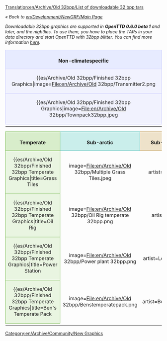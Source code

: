 [[Translation:en/Archive/Old 32bpp/List of downloadable 32 bpp tars]]

''« Back to [[en/Development/NewGRF/Main Page]]''

''Downloadable 32bpp graphics are supported in '''OpenTTD 0.6.0 beta 1''' and later, and the nightlies. To use them, you have to place the TARs in your data directory and start OpenTTD with 32bpp blitter. You can find more information [[en/Archive/Old 32bpp/32bit Graphics Development#user-info|here]].''

{| width="100%"
|-
|align="center" colspan="4" style="background-color: #e7ebff; border: 1px solid #c7c8fe; margin: 0; padding: 0.5em 1em 0em 1em;"|<font size="3">'''Non-climatespecific'''</font>
|-
|width="25%" valign="top" style="background-color: #f1f2fe; border: 1px solid #c7c8fe;"|

{{es/Archive/Old 32bpp/Finished 32bpp Graphics|image=File:en/Archive/Old 32bpp/Transmitter2.png
|title=Transmitter
|artist=LordAzamath
|coder=LordAzamath
|file=http://www.tt-forums.net/download.php?id=82106
|forum=http://www.tt-forums.net/viewtopic.php?f=36&t=14549&start=3340#p645625
|notes=Any comments in the blender thread.
}}

|width="25%" valign="top" style="background-color: #f1f2fe; border: 1px solid #c7c8fe;"|

{{es/Archive/Old 32bpp/Finished 32bpp Graphics|image=File:en/Archive/Old 32bpp/Toolbar3.png
|title=Main Toolbar
|artist=Joed, Athanasios
|coder=GeekToo
|file=http://www.tt-forums.net/download/file.php?id=81964
|forum=http://www.tt-forums.net/viewtopic.php?f=36&p=644152#p644152
|notes=New version, replaced stations icon
}}

|width="25%" valign="top" style="background-color: #f1f2fe; border: 1px solid #c7c8fe;"|

{{es/Archive/Old 32bpp/Finished 32bpp Graphics|image=File:en/Archive/Old 32bpp/Foster.png
|title=Hereford/Foster Bus
|artist=Geektoo
|coder=GeekToo
|file=http://www.tt-forums.net/download.php?id=81177
|forum=http://www.tt-forums.net/viewtopic.php?p=640310#p640310
|notes=Still WIP, but coded for use in the game, any comments in the blender thread.
}}

|width="25%" valign="top" style="background-color: #f1f2fe; border: 1px solid #c7c8fe;"|

{{es/Archive/Old 32bpp/Finished 32bpp Graphics|image=File:en/Archive/Old 32bpp/Ufo.png
|title=Small and Large UFO + Fighter
|artist=Wacki
|coder=Soeb
|file=http://tt-forums.net/download.php?id=81792
|forum=http://tt-forums.net/viewtopic.php?f=36&t=14549&p=643883&hilit=#p643883
|notes=Any comments in the blender thread.
}}

|-
|valign="top" style="background-color: #f1f2fe; border: 1px solid #c7c8fe;"|

{{es/Archive/Old 32bpp/Finished 32bpp Graphics|image=File:en/Archive/Old 32bpp/Townpack32bpp.jpeg
|title=Town Pack
|artist=Ben_Robbins_
|coder=Soeb
|file=http://tt-forums.net/download.php?id=82179
|forum=http://tt-forums.net/viewtopic.php?f=36&t=14549&p=646155
|notes=Replaces roads and concrete. Any comments in the blender thread.
}}

|valign="top" style="background-color: #f1f2fe; border: 1px solid #c7c8fe;"|

{{es/Archive/Old 32bpp/Finished 32bpp Graphics|image=File:en/Archive/Old 32bpp/Squareselevated32bpp.png
|title=White Squares - elevated
|artist=Ben_Robbins_
|coder=Soeb
|file=http://tt-forums.net/download.php?id=82009
|forum=http://tt-forums.net/viewtopic.php?f=36&t=14549&p=645114#p645114
|notes=Replaces white squares - elevated version. Any comments in the blender thread.
}}

|valign="top" style="background-color: #f1f2fe; border: 1px solid #c7c8fe;"|

{{es/Archive/Old 32bpp/Finished 32bpp Graphics|image=File:en/Archive/Old 32bpp/Squaresnotelevated32bpp.png
|title=White Squares - not elevated
|artist=Ben_Robbins_
|coder=Soeb
|file=http://tt-forums.net/download.php?id=82010
|forum=http://tt-forums.net/viewtopic.php?f=36&t=14549&p=645114#p645114
|notes=Replaces white squares - not elevated version. Any comments in the blender thread.
}}

|-
|}

{| 
|-
|width="25%" align="center" style="background-color: #d8edcb; border: 1px solid #6ab23e; margin: 0; padding: 0.5em 1em 0em 1em;"|<font size="3">'''Temperate'''</font>
|width="25%" align="center" style="background-color: #caeeeb; border: 1px solid #3bb5ab; margin: 0; padding: 0.5em 1em 0em 1em;"|<font size="3">'''Sub-arctic'''</font>
|width="25%" align="center" style="background-color: #eee2ca; border: 1px solid #b58b3b; margin: 0; padding: 0.5em 1em 0em 1em;"|<font size="3">'''Sub-tropical'''</font>
|width="25%" align="center" style="background-color: #d3ffb9; border: 1px solid #5bf000; margin: 0; padding: 0.5em 1em 0em 1em;"|<font size="3">'''Toyland'''</font>
|-
|valign="top" style="background-color: #e9f5e1; border: 1px solid #6ab23e;"|

{{es/Archive/Old 32bpp/Finished 32bpp Temperate Graphics|title=Grass Tiles
|image=File:en/Archive/Old 32bpp/Multiple Grass Tiles.jpeg
|artist=GeekToo
|coder=GeekToo
|file=http://www.tt-forums.net/download.php?id=78740
|forum=http://www.tt-forums.net/viewtopic.php?p=625408#p625408
|notes=Replaces grass tiles for the original zoom level.
}}

|valign="top" style="background-color: #e0f6f4; border: 1px solid #3bb5ab;"|

{{es/Archive/Old 32bpp/Finished 32bpp Sub-arctic Graphics|title=Power Station
|image=File:en/Archive/Old 32bpp/Power plant 32bpp.png
|artist=LordAzamath
|coder=LordAzamath
|file=http://www.tt-forums.net/download.php?id=82178
|forum=http://www.tt-forums.net/viewtopic.php?f=36&t=14549&p=646149#p646145
|notes=Replaces the [[en/Manual/Base Set/Industries/Power Station]]. Includes construction cycle. One known bug... Will fix it soon.
}}

|valign="top" style="background-color: #f6eee0; border: 1px solid #b58b3b;"|

{{es/Archive/Old 32bpp/Finished 32bpp Sub-tropical Graphics|title=Bank
|image=File:en/Archive/Old 32bpp/Banks.png
|artist=LordAzamath
|coder=LordAzamath
|file=http://www.tt-forums.net/download.php?id=78881
|forum=http://www.tt-forums.net/viewtopic.php?f=36&t=33351
|notes=Replaces the [[en/Manual/Base Set/Industries/Bank|Tropical/Arctic Bank]].
}}

|valign="top" style="background-color: #e6ffd7; border: 1px solid #5bf000;"|

<!--
{{Finished 32bpp Toyland Graphics
|title=
|image=
|artist=
|coder=
|file=
|forum=
|notes=
}}
-->

|-
|valign="top" style="background-color: #e9f5e1; border: 1px solid #6ab23e;"|

{{es/Archive/Old 32bpp/Finished 32bpp Temperate Graphics|title=Oil Rig
|image=File:en/Archive/Old 32bpp/Oil Rig temperate 32bpp.png
|artist=Wacki
|coder=LordAzamath
|file=http://www.tt-forums.net/download.php?id=82012
|forum=http://www.tt-forums.net/viewtopic.php?f=36&t=14549&start=3340#p645115
|notes=Replaces the [[en/Manual/Base Set/Industries/Oil Rig]]. The heliport is out of place, this will be fixed in the future.
}}

|valign="top" style="background-color: #e0f6f4; border: 1px solid #3bb5ab;"|

{{es/Archive/Old 32bpp/Finished 32bpp Sub-arctic Graphics|title=Bank
|image=File:en/Archive/Old 32bpp/Banks.png
|artist=LordAzamath
|coder=LordAzamath
|file=http://www.tt-forums.net/download.php?id=78881
|forum=http://www.tt-forums.net/viewtopic.php?f=36&t=33351
|notes=Replaces the [[en/Manual/Base Set/Industries/Bank|Tropical/Arctic Bank]].
}}

|valign="top" style="background-color: #f6eee0; border: 1px solid #b58b3b;"|

{{es/Archive/Old 32bpp/Finished 32bpp Sub-tropical Graphics|title=Tropical Flats
|image=File:en/Archive/Old 32bpp/Tropical Flats screenshot.png
|artist=LordAzamath
|coder=LordAzamath
|file=http://www.tt-forums.net/download.php?id=80019
|forum=http://www.tt-forums.net/viewtopic.php?p=626531#p626531
|notes=Replaces a sub-tropical block of flats.
}}

|-
|valign="top" style="background-color: #e9f5e1; border: 1px solid #6ab23e;"|

{{es/Archive/Old 32bpp/Finished 32bpp Temperate Graphics|title=Power Station
|image=File:en/Archive/Old 32bpp/Power plant 32bpp.png
|artist=LordAzamath
|coder=LordAzamath
|file=http://www.tt-forums.net/download.php?id=82178
|forum=http://www.tt-forums.net/viewtopic.php?f=36&t=14549&p=646149#p646145
|notes=Replaces the [[en/Manual/Base Set/Industries/Power Station]]. Includes construction cycle. One known bug... Will fix it soon.
}}

|-
|valign="top" style="background-color: #e9f5e1; border: 1px solid #6ab23e;"|

{{es/Archive/Old 32bpp/Finished 32bpp Temperate Graphics|title=Ben's Temperate Pack
|image=File:en/Archive/Old 32bpp/Benstemperatepack.png
|artist=Ben_Robbins_
|coder=Soeb
|file=http://tt-forums.net/download.php?id=82114
|forum=http://tt-forums.net/viewtopic.php?p=645672#p645672
|notes=Replaces roads, railways, grass, tunnels and 3 trees.
}}



|-
|}

[[Category:en/Archive/Community/New Graphics]]
